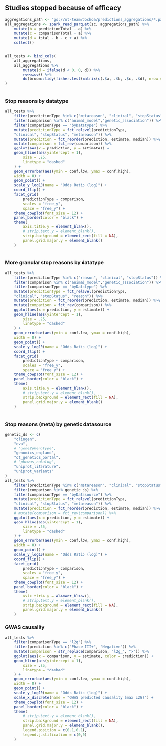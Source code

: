 ## Studies stopped because of efficacy

```r
aggregations_path <- "gs://ot-team/dochoa/predictions_aggregations/*.parquet"
all_aggregations <- spark_read_parquet(sc, aggregations_path) %>%
    mutate(b = predictionTotal - a) %>%
    mutate(c = comparisonTotal - a) %>%
    mutate(d = total - b - c + a) %>%
    collect()


all_tests <- bind_cols(
    all_aggregations,
    all_aggregations %>%
        mutate(d = ifelse(d < 0, 0, d)) %>%
        rowwise() %>%
        do(broom::tidy(fisher.test(matrix(c(.$a, .$b, .$c, .$d), nrow = 2))))
)
    
```

### Stop reasons by datatype

```r

all_tests %>%
    filter(predictionType %in% c("metareason", "clinical", "stopStatus")) %>%
    filter(comparison %in% c("animal_model","genetic_association")) %>%
    filter(comparisonType == "byDatatype") %>%
    mutate(predictionType = fct_relevel(predictionType,
    "clinical", "stopStatus", "metareason")) %>%
    mutate(prediction = fct_reorder(prediction, estimate, median)) %>%
    mutate(comparison = fct_rev(comparison)) %>%
    ggplot(aes(x = prediction, y = estimate)) +
    geom_hline(aes(yintercept = 1),
        size = .25,
        linetype = "dashed"
    ) +
    geom_errorbar(aes(ymin = conf.low, ymax = conf.high),
    width = 0) +
    geom_point() +
    scale_y_log10(name = "Odds Ratio (log)") +
    coord_flip() +
    facet_grid(
        predictionType ~ comparison,
        scales = "free_y",
        space = "free_y") +
    theme_cowplot(font_size = 12) +
    panel_border(color = "black") +    
    theme(
        axis.title.y = element_blank(),
        # strip.text.y = element_blank(),
        strip.background = element_rect(fill = NA),
        panel.grid.major.y = element_blank()
    )
    
```

### More granular stop reasons by datatype

```r
all_tests %>%
    filter(predictionType %in% c("reason", "clinical", "stopStatus")) %>%
    filter(comparison %in% c("animal_model","genetic_association")) %>%
    filter(comparisonType == "byDatatype") %>%
    mutate(predictionType = fct_relevel(predictionType,
    "clinical", "stopStatus", "reason")) %>%
    mutate(prediction = fct_reorder(prediction, estimate, median)) %>%
    mutate(comparison = fct_rev(comparison)) %>%
    ggplot(aes(x = prediction, y = estimate)) +
    geom_hline(aes(yintercept = 1),
        size = .25,
        linetype = "dashed"
    ) +
    geom_errorbar(aes(ymin = conf.low, ymax = conf.high),
    width = 0) +
    geom_point() +
    scale_y_log10(name = "Odds Ratio (log)") +
    coord_flip() +
    facet_grid(
        predictionType ~ comparison,
        scales = "free_y",
        space = "free_y") +
    theme_cowplot(font_size = 12) +
    panel_border(color = "black") +    
    theme(
        axis.title.y = element_blank(),
        # strip.text.y = element_blank(),
        strip.background = element_rect(fill = NA),
        panel.grid.major.y = element_blank()
    )
    
```


### Stop reasons (meta) by genetic datasource

```r
genetic_ds <- c(
    "clingen", 
    "eva",
    # "gene2phenotype",
    "genomics_england",
    "ot_genetics_portal",
    # "phewas_catalog",
    "uniprot_literature",
    "uniprot_variants"
)
all_tests %>%
    filter(predictionType %in% c("metareason", "clinical", "stopStatus")) %>%
    filter(comparison %in% genetic_ds) %>%
    filter(comparisonType == "byDatasource") %>%
    mutate(predictionType = fct_relevel(predictionType,
    "clinical", "stopStatus", "metareason")) %>%
    mutate(prediction = fct_reorder(prediction, estimate, median)) %>%
    # mutate(comparison = fct_rev(comparison)) %>%
    ggplot(aes(x = prediction, y = estimate)) +
    geom_hline(aes(yintercept = 1),
        size = .25,
        linetype = "dashed"
    ) +
    geom_errorbar(aes(ymin = conf.low, ymax = conf.high),
    width = 0) +
    geom_point() +
    scale_y_log10(name = "Odds Ratio (log)") +
    coord_flip() +
    facet_grid(
        predictionType ~ comparison,
        scales = "free_y",
        space = "free_y") +
    theme_cowplot(font_size = 12) +
    panel_border(color = "black") +    
    theme(
        axis.title.y = element_blank(),
        # strip.text.y = element_blank(),
        strip.background = element_rect(fill = NA),
        panel.grid.major.y = element_blank()
    )

```


### GWAS causality

```r
all_tests %>%
    filter(comparisonType == "l2g") %>%
    filter(prediction %in% c("Phase III+", "Negative")) %>%
    mutate(comparison = str_replace(comparison, "l2g_", ">")) %>%
    ggplot(aes(x = comparison, y = estimate, color = prediction)) +
    geom_hline(aes(yintercept = 1),
        size = .25,
        linetype = "dashed"
    ) +
    geom_errorbar(aes(ymin = conf.low, ymax = conf.high),
    width = 0) +
    geom_point() +
    scale_y_log10(name = "Odds Ratio (log)") +
    scale_x_discrete(name = "GWAS predicted causality (max L2G)") +
    theme_cowplot(font_size = 12) +
    panel_border(color = "black") +    
    theme(
        # strip.text.y = element_blank(),
        strip.background = element_rect(fill = NA),
        panel.grid.major.y = element_blank(),
        legend.position = c(0.1,0.1),
        legend.justification = c(0,0)
    )
```